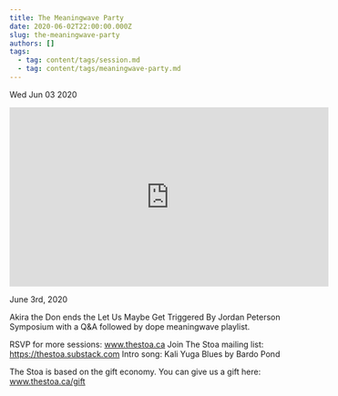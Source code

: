 ```yaml
---
title: The Meaningwave Party
date: 2020-06-02T22:00:00.000Z
slug: the-meaningwave-party
authors: []
tags:
  - tag: content/tags/session.md
  - tag: content/tags/meaningwave-party.md
---
```






Wed Jun 03 2020

<iframe width="560" height="315" src="https://www.youtube.com/embed/1Dgkux5tSDU" title="The Meaningwave Party w/ Akira the Don" frameborder="0" allow="accelerometer; autoplay; clipboard-write; encrypted-media; gyroscope; picture-in-picture" allowfullscreen ></iframe>

June 3rd, 2020

Akira the Don ends the Let Us Maybe Get Triggered By Jordan Peterson Symposium with a Q&A followed by dope meaningwave playlist.

RSVP for more sessions: www.thestoa.ca
Join The Stoa mailing list: https://thestoa.substack.com
Intro song: Kali Yuga Blues by Bardo Pond

The Stoa is based on the gift economy. You can give us a gift here: www.thestoa.ca/gift


